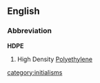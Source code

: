 ==English==
{{wikipedia}}
===Abbreviation===
'''HDPE'''
#High Density [[Polyethylene]]

[[category:initialisms]]
